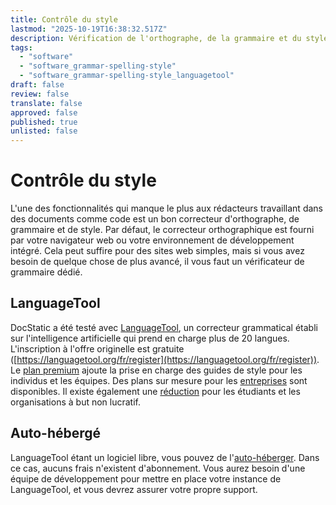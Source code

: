 ```yaml
---
title: Contrôle du style
lastmod: "2025-10-19T16:38:32.517Z"
description: Vérification de l'orthographe, de la grammaire et du style dans DocStatic.
tags:
  - "software"
  - "software_grammar-spelling-style"
  - "software_grammar-spelling-style_languagetool"
draft: false
review: false
translate: false
approved: false
published: true
unlisted: false
---
```


# Contrôle du style

L'une des fonctionnalités qui manque le plus aux rédacteurs travaillant dans des documents comme code est un bon correcteur d'orthographe, de grammaire et de style. Par défaut, le correcteur orthographique est fourni par votre navigateur web ou votre environnement de développement intégré. Cela peut suffire pour des sites web simples, mais si vous avez besoin de quelque chose de plus avancé, il vous faut un vérificateur de grammaire dédié.

## LanguageTool

DocStatic a été testé avec [LanguageTool](https://languagetool.org/fr/), un correcteur grammatical établi sur l'intelligence artificielle qui prend en charge plus de 20 langues. L'inscription à l'offre originelle est gratuite ([https://languagetool.org/fr/register](https://languagetool.org/fr/register)). Le [plan premium](https://languagetool.org/fr/premium) ajoute la prise en charge des guides de style pour les individus et les équipes. Des plans sur mesure pour les [entreprises](https://languagetool.org/fr/sales) sont disponibles. Il existe également une [réduction](https://languagetool.org/fr/premium) pour les étudiants et les organisations à but non lucratif.

## Auto-hébergé

LanguageTool étant un logiciel libre, vous pouvez de l'[auto-héberger](https://languagetool.org/fr/dev). Dans ce cas, aucuns frais n'existent d'abonnement. Vous aurez besoin d'une équipe de développement pour mettre en place votre instance de LanguageTool, et vous devrez assurer votre propre support.

